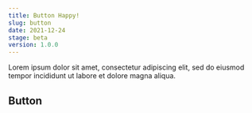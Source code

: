 ```yaml
---
title: Button Happy!
slug: button
date: 2021-12-24
stage: beta
version: 1.0.0
---
```


Lorem ipsum dolor sit amet, consectetur adipiscing elit, sed do eiusmod tempor incididunt ut labore et dolore magna aliqua.

## Button

```html

```
